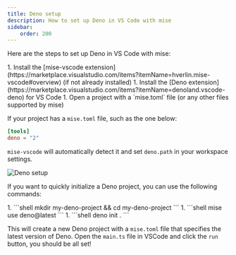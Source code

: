```yaml
---
title: Deno setup
description: How to set up Deno in VS Code with mise
sidebar:
    order: 200
---
```


Here are the steps to set up Deno in VS Code with mise:

<Steps>
1. Install the [mise-vscode extension](https://marketplace.visualstudio.com/items?itemName=hverlin.mise-vscode#overview) (if not already installed)
1. Install the [Deno extension](https://marketplace.visualstudio.com/items?itemName=denoland.vscode-deno) for VS Code
1. Open a project with a `mise.toml` file (or any other files supported by mise)
</Steps>

If your project has a `mise.toml` file, such as the one below:

```toml [mise.toml]
[tools]
deno = "2"
```

`mise-vscode` will automatically detect it and set `deno.path` in your workspace settings.

![Deno setup](./deno-example.png)

If you want to quickly initialize a Deno project, you can use the following commands:

<Steps>
1. ```shell
    mkdir my-deno-project && cd my-deno-project
    ```
1. ```shell
   mise use deno@latest
   ```
1. ```shell
   deno init .
   ```
</Steps>

This will create a new Deno project with a `mise.toml` file that specifies the latest version of Deno.
Open the `main.ts` file in VSCode and click the `run` button, you should be all set!
```
